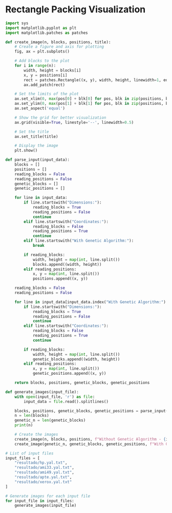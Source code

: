 # Rectangle Packing Visualization

```python
import sys
import matplotlib.pyplot as plt
import matplotlib.patches as patches

def create_image(n, blocks, positions, title):
    # Create a figure and axis for plotting
    fig, ax = plt.subplots()

    # Add blocks to the plot
    for i in range(n):
        width, height = blocks[i]
        x, y = positions[i]
        rect = patches.Rectangle((x, y), width, height, linewidth=1, edgecolor='black', facecolor='blue', alpha=0.5)
        ax.add_patch(rect)

    # Set the limits of the plot
    ax.set_xlim(0, max(pos[0] + blk[0] for pos, blk in zip(positions, blocks)) + 10)
    ax.set_ylim(0, max(pos[1] + blk[1] for pos, blk in zip(positions, blocks)) + 10)
    ax.set_aspect('equal')

    # Show the grid for better visualization
    ax.grid(visible=True, linestyle='--', linewidth=0.5)

    # Set the title
    ax.set_title(title)

    # Display the image
    plt.show()

def parse_input(input_data):
    blocks = []
    positions = []
    reading_blocks = False
    reading_positions = False
    genetic_blocks = []
    genetic_positions = []

    for line in input_data:
        if line.startswith("Dimensions:"):
            reading_blocks = True
            reading_positions = False
            continue
        elif line.startswith("Coordinates:"):
            reading_blocks = False
            reading_positions = True
            continue
        elif line.startswith("With Genetic Algorithm:"):
            break

        if reading_blocks:
            width, height = map(int, line.split())
            blocks.append((width, height))
        elif reading_positions:
            x, y = map(int, line.split())
            positions.append((x, y))

    reading_blocks = False
    reading_positions = False

    for line in input_data[input_data.index("With Genetic Algorithm:"):] :
        if line.startswith("Dimensions:"):
            reading_blocks = True
            reading_positions = False
            continue
        elif line.startswith("Coordinates:"):
            reading_blocks = False
            reading_positions = True
            continue

        if reading_blocks:
            width, height = map(int, line.split())
            genetic_blocks.append((width, height))
        elif reading_positions:
            x, y = map(int, line.split())
            genetic_positions.append((x, y))

    return blocks, positions, genetic_blocks, genetic_positions

def generate_images(input_file):
    with open(input_file, 'r') as file:
        input_data = file.read().splitlines()

    blocks, positions, genetic_blocks, genetic_positions = parse_input(input_data)
    n = len(blocks)
    genetic_n = len(genetic_blocks)
    print(n)

    # Create the images
    create_image(n, blocks, positions, f"Without Genetic Algorithm - {input_file}")
    create_image(genetic_n, genetic_blocks, genetic_positions, f"With Genetic Algorithm - {input_file}")

# List of input files
input_files = [
    "resultado/hp.yal.txt",
    "resultado/ami33.yal.txt",
    "resultado/ami49.yal.txt",
    "resultado/apte.yal.txt",
    "resultado/xerox.yal.txt"
]
```

```python
# Generate images for each input file
for input_file in input_files:
    generate_images(input_file)
```
